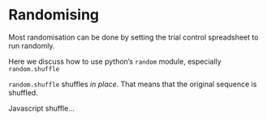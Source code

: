 # Randomising

Most randomisation can be done by setting the trial control spreadsheet to run randomly.

Here we discuss how to use python's `random` module, especially `random.shuffle`

`random.shuffle` shuffles _in place_. That means that the original sequence is shuffled.

Javascript shuffle...